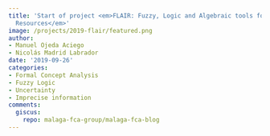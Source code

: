 ```yaml
---
title: 'Start of project <em>FLAIR: Fuzzy, Logic and Algebraic tools for Information
  Resources</em>'
image: /projects/2019-flair/featured.png
author:
- Manuel Ojeda Aciego
- Nicolás Madrid Labrador
date: '2019-09-26'
categories:
- Formal Concept Analysis
- Fuzzy Logic
- Uncertainty
- Imprecise information
comments:
  giscus:
    repo: malaga-fca-group/malaga-fca-blog
---
```




